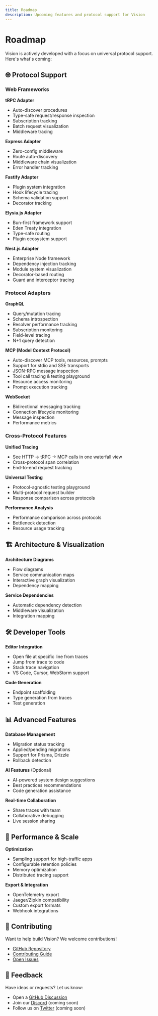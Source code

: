 ```yaml
---
title: Roadmap
description: Upcoming features and protocol support for Vision
---
```


# Roadmap

Vision is actively developed with a focus on universal protocol support. Here's what's coming:

## 🌐 Protocol Support

### Web Frameworks

**tRPC Adapter**
- Auto-discover procedures
- Type-safe request/response inspection
- Subscription tracking
- Batch request visualization
- Middleware tracing

**Express Adapter**
- Zero-config middleware
- Route auto-discovery
- Middleware chain visualization
- Error handler tracking

**Fastify Adapter**
- Plugin system integration
- Hook lifecycle tracing
- Schema validation support
- Decorator tracking

**Elysia.js Adapter**
- Bun-first framework support
- Eden Treaty integration
- Type-safe routing
- Plugin ecosystem support

**Nest.js Adapter**
- Enterprise Node framework
- Dependency injection tracking
- Module system visualization
- Decorator-based routing
- Guard and interceptor tracing

### Protocol Adapters

**GraphQL**
- Query/mutation tracing
- Schema introspection
- Resolver performance tracking
- Subscription monitoring
- Field-level tracing
- N+1 query detection

**MCP (Model Context Protocol)**
- Auto-discover MCP tools, resources, prompts
- Support for stdio and SSE transports
- JSON-RPC message inspection
- Tool call tracing & testing playground
- Resource access monitoring
- Prompt execution tracking

**WebSocket**
- Bidirectional messaging tracking
- Connection lifecycle monitoring
- Message inspection
- Performance metrics

### Cross-Protocol Features

**Unified Tracing**
- See HTTP → tRPC → MCP calls in one waterfall view
- Cross-protocol span correlation
- End-to-end request tracking

**Universal Testing**
- Protocol-agnostic testing playground
- Multi-protocol request builder
- Response comparison across protocols

**Performance Analysis**
- Performance comparison across protocols
- Bottleneck detection
- Resource usage tracking

## 🏗️ Architecture & Visualization

**Architecture Diagrams**
- Flow diagrams
- Service communication maps
- Interactive graph visualization
- Dependency mapping

**Service Dependencies**
- Automatic dependency detection
- Middleware visualization
- Integration mapping

## 🛠️ Developer Tools

**Editor Integration**
- Open file at specific line from traces
- Jump from trace to code
- Stack trace navigation
- VS Code, Cursor, WebStorm support

**Code Generation**
- Endpoint scaffolding
- Type generation from traces
- Test generation

## 📊 Advanced Features

**Database Management**
- Migration status tracking
- Applied/pending migrations
- Support for Prisma, Drizzle
- Rollback detection

**AI Features** (Optional)
- AI-powered system design suggestions
- Best practices recommendations
- Code generation assistance

**Real-time Collaboration**
- Share traces with team
- Collaborative debugging
- Live session sharing

## 🚀 Performance & Scale

**Optimization**
- Sampling support for high-traffic apps
- Configurable retention policies
- Memory optimization
- Distributed tracing support

**Export & Integration**
- OpenTelemetry export
- Jaeger/Zipkin compatibility
- Custom export formats
- Webhook integrations

## 🤝 Contributing

Want to help build Vision? We welcome contributions!

- [GitHub Repository](https://github.com/yourusername/vision)
- [Contributing Guide](https://github.com/yourusername/vision/blob/main/CONTRIBUTING.md)
- [Open Issues](https://github.com/yourusername/vision/issues)

## 💬 Feedback

Have ideas or requests? Let us know:

- Open a [GitHub Discussion](https://github.com/yourusername/vision/discussions)
- Join our [Discord](https://discord.gg/vision) (coming soon)
- Follow us on [Twitter](https://twitter.com/getvision) (coming soon)
